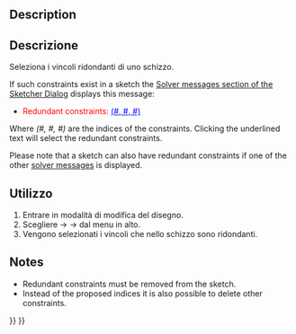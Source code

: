 <languages/>

<div class="mw-translate-fuzzy">
{{Docnav/it|[[Sketcher SelectHorizontalAxis/it|Seleziona l'asse X]]|[[Sketcher SelectConflictingConstraints/it|Seleziona i vincoli in conflitto]]|[[Sketcher_Workbench/it|Sketcher]]|IconL=Sketcher_SelectHorizontalAxis.svg|IconC=Workbench_Sketcher.svg|IconR=Sketcher_SelectConflictingConstraints.svg}}
</div>

<div class="mw-translate-fuzzy">
{{GuiCommand/it|Name=Sketcher SelectRedundantConstraints|Name/it=Seleziona i vincoli ridondanti|Workbenches=[[Sketcher Workbench/it|Sketcher]]|MenuLocation=Sketch → Strumenti → Seleziona i vincoli ridondanti|Shortcut=Shift+Ctrl+R|Version=0.15}}
</div>

==Description== 

<div class="mw-translate-fuzzy">
==Descrizione==
Seleziona i vincoli ridondanti di uno schizzo.
</div>

If such constraints exist in a sketch the [[Sketcher_Dialog#Solver_messages|Solver messages section of the Sketcher Dialog]] displays this message:
* <span style="color:red;">Redundant constraints: </span><span style="color:blue;text-decoration:underline;">(#, #, #)</span>
Where ''(#, #, #)'' are the indices of the constraints. Clicking the underlined text will select the redundant constraints.

Please note that a sketch can also have redundant constraints if one of the other [[Sketcher_Dialog#Solver_messages|solver messages]] is displayed.

<span id="Usage"></span>
==Utilizzo==

<div class="mw-translate-fuzzy">
#Entrare in modalità di modifica del disegno.
#Scegliere {{KEY| Sketch}}  →  {{KEY| Strumenti}}  → {{KEY|[[Image:Sketcher_SelectRedundantConstraints.png|24px]] Seleziona i vincoli ridondanti}} dal menu in alto.
#Vengono selezionati i vincoli che nello schizzo sono ridondanti.
</div>

==Notes==

* Redundant constraints must be removed from the sketch.
* Instead of the proposed indices it is also possible to delete other constraints.


<div class="mw-translate-fuzzy">
{{Docnav/it|[[Sketcher SelectHorizontalAxis/it|Seleziona l'asse X]]|[[Sketcher SelectConflictingConstraints/it|Seleziona i vincoli in conflitto]]|[[Sketcher_Workbench/it|Sketcher]]|IconL=Sketcher_SelectHorizontalAxis.svg|IconC=Workbench_Sketcher.svg|IconR=Sketcher_SelectConflictingConstraints.svg‎}}
</div>

{{Sketcher_Tools_navi{{#translation:}}}}
{{Userdocnavi{{#translation:}}}}